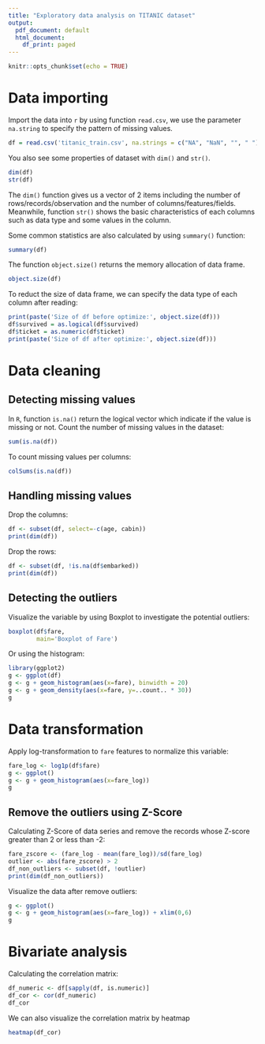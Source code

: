 ```yaml
---
title: "Exploratory data analysis on TITANIC dataset"
output:
  pdf_document: default
  html_document:
    df_print: paged
---
```


```r
knitr::opts_chunk$set(echo = TRUE)
```

# Data importing

Import the data into `r` by using function `read.csv`, we use the parameter `na.string` to specify the pattern of missing values.
```r
df = read.csv('titanic_train.csv', na.strings = c("NA", "NaN", "", " "))
```

You also see some properties of dataset with `dim()` and `str()`.
```r
dim(df)
str(df)
```

The `dim()` function gives us a vector of 2 items including the number of rows/records/observation and the number of columns/features/fields. Meanwhile, function `str()` shows the basic characteristics of each columns such as data type and some values in the column. 

Some common statistics are also calculated by using `summary()` function:
```r
summary(df)
```

The function `object.size()` returns the memory allocation of data frame. 
```r
object.size(df)
```

To reduct the size of data frame, we can specify the data type of each column after reading:
```r
print(paste('Size of df before optimize:', object.size(df)))
df$survived = as.logical(df$survived)
df$ticket = as.numeric(df$ticket)
print(paste('Size of df after optimize:', object.size(df)))
```


# Data cleaning
## Detecting missing values
In `R`, function `is.na()` return the logical vector which indicate if the value is missing or not.
Count the number of missing values in the dataset:
```r
sum(is.na(df))
```
To count missing values per columns:
```r
colSums(is.na(df))
```

## Handling missing values
Drop the columns:
```r
df <- subset(df, select=-c(age, cabin))
print(dim(df))
```

Drop the rows:
```r
df <- subset(df, !is.na(df$embarked))
print(dim(df))
```


## Detecting the outliers
Visualize the variable by using Boxplot to investigate the potential outliers:
```r
boxplot(df$fare,
        main='Boxplot of Fare')
```

Or using the histogram:
```r
library(ggplot2)
g <- ggplot(df)
g <- g + geom_histogram(aes(x=fare), binwidth = 20)
g <- g + geom_density(aes(x=fare, y=..count.. * 30))
g

```

# Data transformation

Apply log-transformation to `fare` features to normalize this variable:

```r
fare_log <- log1p(df$fare)
g <- ggplot()
g <- g + geom_histogram(aes(x=fare_log))
g
```

## Remove the outliers using Z-Score
Calculating Z-Score of data series and remove the records whose Z-score greater than 2 or less than -2:
```r
fare_zscore <- (fare_log - mean(fare_log))/sd(fare_log)
outlier <- abs(fare_zscore) > 2
df_non_outliers <- subset(df, !outlier)
print(dim(df_non_outliers))
```

Visualize the data after remove outliers:
```r
g <- ggplot()
g <- g + geom_histogram(aes(x=fare_log)) + xlim(0,6)
g
```

# Bivariate analysis
Calculating the correlation matrix:

```r
df_numeric <- df[sapply(df, is.numeric)]
df_cor <- cor(df_numeric)
df_cor
```
We can also visualize the correlation matrix by heatmap
```r
heatmap(df_cor)
```


